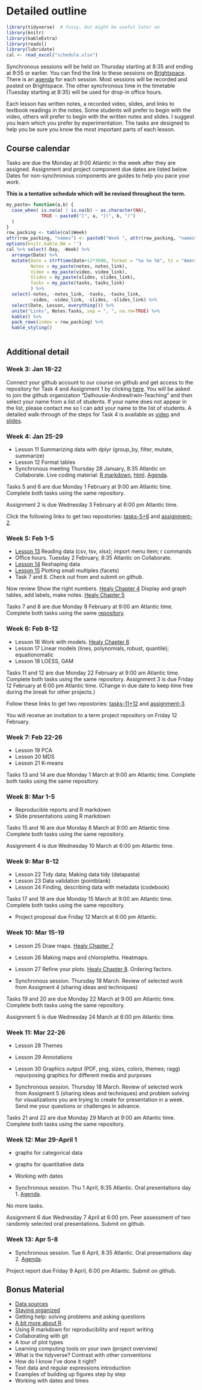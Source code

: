 # Detailed outline {#outline}

```r
library(tidyverse)  # fussy, but might be useful later on
library(knitr)
library(kableExtra)
library(readxl)
library(lubridate)
cal <- read_excel("schedule.xlsx")
```

Synchronous sessions will be held on Thursday starting at 8:35 and ending at 9:55 or earlier. You can find the link to these sessions on [Brightspace](https://dal.brightspace.com/d2l/le/content/159870/Home?itemIdentifier=D2L.LE.Content.ContentObject.ModuleCO-2083791). There is an [agenda](#sync) for each session.  Most sessions will be recorded and posted on Brightspace. The other synchronous time in the timetable (Tuesday starting at 8:35) will be used for drop-in office hours. 

Each lesson has written notes, a recorded video, slides, and links to textbook readings in the notes. Some students will prefer to begin with the video, others will prefer to begin with the written notes and slides. I suggest you learn which you prefer by experimentation. The tasks are designed to help you be sure you know the most important parts of each lesson.

## Course calendar

Tasks are due the Monday at 9:00 Atlantic in the week after they are assigned. Assignment and project component due dates are listed below. Dates for non-synchronous components are guides to help you  pace your work. 

**This is a tentative schedule which will be revised throughout the term.**

```r
my_paste= function(a,b) {
  case_when( is.na(a) | is.na(b) ~ as.character(NA),
             TRUE ~ paste0("[", a, "](", b, ")")
  )
}
row_packing <- table(cal$Week)
attr(row_packing, "names") <- paste0("Week ", attr(row_packing, "names"))
options(knitr.kable.NA = '')
cal %>% select(-Day, -Week) %>%
  arrange(Date) %>%
  mutate(Date = strftime(Date+12*3600, format = "%a %e %b", tz = "America/Halifax"), # timezone error? Excel bug?
         Notes = my_paste(notes, notes_link),
         Video = my_paste(video, video_link),
         Slides = my_paste(slides, slides_link),
         Tasks = my_paste(tasks, tasks_link)
         ) %>%
  select(-notes, -notes_link, -tasks, -tasks_link,
         -video, -video_link, -slides, -slides_link) %>%
  select(Date, Lesson, everything()) %>%
  unite("Links", Notes:Tasks, sep = ", ", na.rm=TRUE) %>%
  kable() %>%
  pack_rows(index = row_packing) %>%
  kable_styling() 
  
```

## Additional detail

### Week 3: Jan 18-22

Connect your github account to our course on github and get access to the repository for Task 4 and Assignment 1 by clicking [here](https://classroom.github.com/a/Qb-MKdW3). You will be asked to join the github organization "Dalhousie-AndrewIrwin-Teaching" and then select your name from a list of students. If your name does not appear in the list, please contact me so I can add your name to the list of students. A detailed walk-through of the steps for Task 4 is available as [video](https://dal.hosted.panopto.com/Panopto/Pages/Viewer.aspx?id=540e63cc-65b7-441f-b234-aca60134e6bd) and [slides](slides/06-demo-assignment-github.html).

### Week 4: Jan 25-29

- Lesson 11 Summarizing data with dplyr (group_by, filter, mutate, summarize)
- Lesson 12 Format tables
- Synchronous meeting Thursday 28 January, 8:35 Atlantic on Collaborate. Live coding material: [R markdown](static/live-coding-03.rmd), [html](static/live-coding-03.html).  [Agenda](#sync).

Tasks 5 and 6 are due Monday 1 February at 9:00 am Atlantic time. Complete both tasks using the same repository. 

Assignment 2 is due Wednesday 3 February at 6:00 pm Atlantic time.

Click the following links to get two repostories: [tasks-5+6](no link yet) and [assignment-2](no link yet).


### Week 5: Feb 1-5

- [Lesson 13](#reading-data) Reading data (csv, tsv, xlsx); import menu item; r commands
- Office hours. Tuesday 2 February, 8:35 Atlantic on Collaborate.
- [Lesson 14](#pivot) Reshaping data
- [Lesson 15](#facets) Plotting small multiples (facets)
- Task 7 and 8. Check out from and submit on github.

Now review  Show the right numbers. [Healy Chapter 4](https://socviz.co/groupfacettx.html#groupfacettx)
Display and graph tables, add labels, make notes. [Healy Chapter 5](https://socviz.co/workgeoms.html#workgeoms)


Tasks 7 and 8 are due Monday 8 February at 9:00 am Atlantic time. Complete both tasks using the same [repository](no link yet). 

### Week 6: Feb 8-12

- Lesson 16 Work with models. [Healy Chapter 6](https://socviz.co/modeling.html#modeling)
- Lesson 17 Linear models (lines, polynomials, robust, quantile); equationomatic 
- Lesson 18 LOESS, GAM

Tasks 11 and 12 are due Monday 22 February at 9:00 am Atlantic time. Complete both tasks using the same repository. 
Assignment 3 is due Friday 12 February at 6:00 pm Atlantic time. (Change in due date to keep time free during the break for other projects.)

Follow these links to get two repostories: [tasks-11+12](no link yet) and [assignment-3](no link yet).

You will receive an invitation to a term project repository on Friday 12 February.

### Week 7: Feb 22-26

- Lesson 19 PCA
- Lesson 20 MDS 
- Lesson 21 K-means

Tasks 13 and 14 are due Monday 1 March  at 9:00 am Atlantic time. Complete both tasks using the same repository. 

### Week 8: Mar 1-5

- Reproducible reports and R markdown
- Slide presentations using R markdown

Tasks 15 and 16 are due Monday 8 March  at 9:00 am Atlantic time. Complete both tasks using the same repository. 

Assignment 4 is due Wednesday 10 March at 6:00 pm Atlantic time.

### Week 9: Mar 8-12

- Lesson 22 Tidy data; Making data tidy (datapasta)
- Lesson 23 Data validation (pointblank)
- Lesson 24 Finding, describing data with metadata (codebook)

Tasks 17 and 18 are due Monday 15 March  at 9:00 am Atlantic time. Complete both tasks using the same repository. 

- Project proposal due Friday 12 March at 6:00 pm Atlantic.

### Week 10: Mar 15-19

- Lesson 25 Draw maps. [Healy Chapter 7](https://socviz.co/maps.html#maps)
- Lesson 26 Making maps and chloropleths. Heatmaps.
- Lesson 27 Refine your plots. [Healy Chapter 8](https://socviz.co/refineplots.html#refineplots). Ordering factors.

- Synchronous session. Thursday 18 March. Review of selected work from Assigment 4 (sharing ideas and techniques)

Tasks 19 and 20 are due Monday 22 March  at 9:00 am Atlantic time. Complete both tasks using the same repository. 

Assignment 5 is due Wednesday 24 March at 6:00 pm Atlantic time.

### Week 11: Mar 22-26

- Lesson 28 Themes
- Lesson 29 Annotations
- Lesson 30 Graphics output (PDF, png, sizes, colors, themes; ragg) repurposing graphics for different media and purposes

- Synchronous session. Thursday 18 March. Review of selected work from Assigment 5 (sharing ideas and techniques) and problem solving for visualizations you are trying to create for presentation in a week. Send me your questions or challenges in advance.

Tasks 21 and 22 are due Monday 29 March  at 9:00 am Atlantic time. Complete both tasks using the same repository. 

### Week 12: Mar 29-April 1

- graphs for categorical data
- graphs for quantitative data
- Working with dates

- Synchronous session. Thu 1 April, 8:35 Atlantic. Oral presentations day 1. [Agenda](#sync).

No more tasks.

Assignment 6 due Wednesday 7 April at 6:00 pm. Peer assessment of two randomly selected oral presentations. Submit on github.

### Week 13: Apr 5-8

- Synchronous session. Tue 6 April, 8:35 Atlantic. Oral presentations day 2. [Agenda](#sync).

Project report due Friday 9 April, 6:00 pm Atlantic. Submit on github.

## Bonus Material

- [Data sources](#data)
- [Staying organized](#organization)
- Getting help: solving problems and asking questions
- [A bit more about R](#r-details). 
- Using R markdown for reproducibility and report writing
- Collaborating with git
- A tour of plot types
- Learning computing tools on your own (project overview)
- What is the tidyverse? Contrast with other conventions
- How do I know I've done it right?
- Text data and regular expressions introduction
- Examples of building up figures step by step
- Working with dates and times

